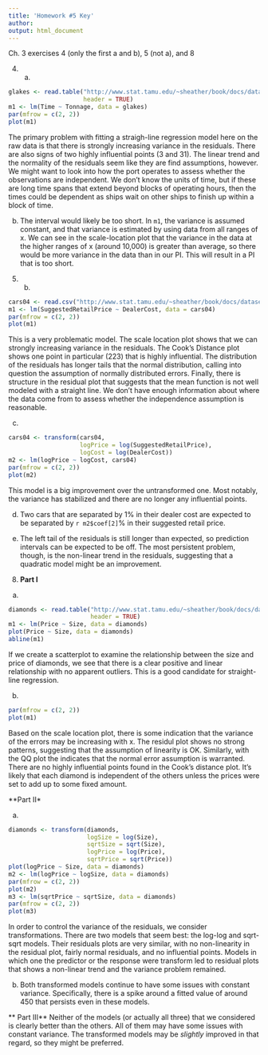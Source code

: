 ---
title: 'Homework #5 Key'
author: 
output: html_document
---

 Ch. 3 exercises 4 (only the first a and b), 5 (not a), and 8
 
4. a)

```{r}
glakes <- read.table("http://www.stat.tamu.edu/~sheather/book/docs/datasets/glakes.txt",
                     header = TRUE)
m1 <- lm(Time ~ Tonnage, data = glakes)
par(mfrow = c(2, 2))
plot(m1)
```

The primary problem with fitting a straigh-line regression model here on the raw
data is that there is strongly increasing variance in the residuals.  There are
also signs of two highly influential points (3 and 31).  The linear trend and the
normality of the residuals seem like they are find assumptions, however. We might
want to look into how the port operates to assess whether the observations are
independent.  We don't know the units of time, but if these are long time spans
that extend beyond blocks of operating hours, then the times could be dependent
as ships wait on other ships to finish up within a block of time.

b)  The interval would likely be too short.  In `m1`, the variance is assumed
constant, and that variance is estimated by using data from all ranges of x. We
can see in the scale-location plot that the variance in the data at the higher 
ranges of x (around 10,000) is greater than average, so there would be more 
variance in the data than in our PI.  This will result in a PI that is too short.

5. b)

```{r}
cars04 <- read.csv("http://www.stat.tamu.edu/~sheather/book/docs/datasets/cars04.csv")
m1 <- lm(SuggestedRetailPrice ~ DealerCost, data = cars04)
par(mfrow = c(2, 2))
plot(m1)
```

This is a very problematic model.  The scale location plot shows that we can 
strongly increasing variance in the residuals.  The Cook's Distance plot shows
one point in particular (223) that is highly influential.  The distribution of
the residuals has longer tails that the normal distribution, calling into question
the assumption of normally distributed errors.  Finally, there is structure in the 
residual plot that suggests that the mean function is not well modeled with a
straight line. We don't have enough information about where the data come from
to assess whether the independence assumption is reasonable.

c)

```{r}
cars04 <- transform(cars04,
                    logPrice = log(SuggestedRetailPrice),
                    logCost = log(DealerCost))
m2 <- lm(logPrice ~ logCost, cars04)
par(mfrow = c(2, 2))
plot(m2)
```

This model is a big improvement over the untransformed one.  Most notably, the 
variance has stabilized and there are no longer any influential points.

d) Two cars that are separated by 1% in their dealer cost are expected to be 
separated by `r m2$coef[2]`% in their suggested retail price.

e) The left tail of the residuals is still longer than expected, so prediction 
intervals can be expected to be off.  The most persistent problem, though, is 
the non-linear trend in the residuals, suggesting that a quadratic model might 
be an improvement.

8. **Part I**
a)

```{r}
diamonds <- read.table("http://www.stat.tamu.edu/~sheather/book/docs/datasets/diamonds.txt",
                       header = TRUE)
m1 <- lm(Price ~ Size, data = diamonds)
plot(Price ~ Size, data = diamonds)
abline(m1)
```

If we create a scatterplot to examine the relationship between the size and price
of diamonds, we see that there is a clear positive and linear relationship with
no apparent outliers.  This is a good candidate for straight-line regression.

b)

```{r}
par(mfrow = c(2, 2))
plot(m1)
```

Based on the scale location plot, there is some indication that the variance of
the errors may be increasing with x.  The residul plot shows no strong patterns,
suggesting that the assumption of linearity is OK.  Similarly, with the QQ plot
the indicates that the normal error assumption is warranted.  There are no highly
influential points found in the Cook's distance plot. It's likely that each diamond
is independent of the others unless the prices were set to add up to some fixed
amount.

**Part II*

a)

```{r}
diamonds <- transform(diamonds,
                      logSize = log(Size),
                      sqrtSize = sqrt(Size),
                      logPrice = log(Price),
                      sqrtPrice = sqrt(Price))
plot(logPrice ~ Size, data = diamonds)
m2 <- lm(logPrice ~ logSize, data = diamonds)
par(mfrow = c(2, 2))
plot(m2)
m3 <- lm(sqrtPrice ~ sqrtSize, data = diamonds)
par(mfrow = c(2, 2))
plot(m3)
```

In order to control the variance of the residuals, we consider transformations.
There are two models that seem best: the log-log and sqrt-sqrt models.  Their 
residuals plots are very similar, with no non-linearity in the residual plot, fairly
normal residuals, and no influential points.  Models in which one the predictor 
or the response were transform led to residual plots that shows a non-linear 
trend and the variance problem remained.

b) Both transformed models continue to have some issues with constant variance.
Specifically, there is a spike around a fitted value of around 450 that persists
even in these models.


** Part III**
Neither of the models (or actually all three) that we considered is clearly
better than the others.  All of them may have some issues with constant variance.
The transformed models may be *slightly* improved in that regard, so they might
be preferred.


